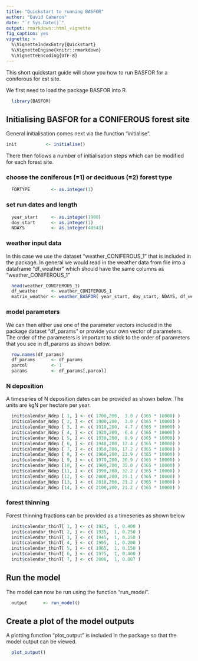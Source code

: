 ```yaml
---
title: "Quickstart to running BASFOR"
author: "David Cameron"
date: "`r Sys.Date()`"
output: rmarkdown::html_vignette
fig_caption: yes
vignette: >
  %\VignetteIndexEntry{Quickstart}
  %\VignetteEngine{knitr::rmarkdown}
  %\VignetteEncoding{UTF-8}
---
```


This short quickstart guide will show you how to run BASFOR for a coniferous for est site. 

We first need to load the package BASFOR into R.
```r
  library(BASFOR)
```

## Initialising BASFOR for a CONIFEROUS forest site
General initialisation comes next via the function "initialise".

```r
init           <- initialise()
```

There then follows a number of initialisation steps which can be modified for each forest site. 

### choose the coniferous (=1) or deciduous (=2) forest type 

```r
  FORTYPE        <- as.integer(1)
```

### set run dates and length
```r
  year_start     <- as.integer(1900)
  doy_start      <- as.integer(1)
  NDAYS          <- as.integer(40543)
```

### weather input data
In this case we use the dataset "weather_CONIFEROUS_1" that is included in the package. In general 
we would read in the weather data from file into a dataframe "df_weather" which should have the same columns as "weather_CONIFEROUS_1"

```r
  head(weather_CONIFEROUS_1)
  df_weather     <- weather_CONIFEROUS_1
  matrix_weather <- weather_BASFOR( year_start, doy_start, NDAYS, df_weather )
```

### model parameters
We can then either use one of the parameter vectors included in the package dataset "df_params" or provide your own vector of parameters. The order of the parameters is important to stick to the order of parameters that you see in df_params as shown below.

```r
  row.names(df_params)
  df_params      <- df_params
  parcol         <- 1  
  params         <- df_params[,parcol]
```  

### N deposition
A timeseries of N deposition dates can be provided as shown below. The units are kgN per hectare per year. 

```r
  init$calendar_Ndep [ 1, ] <- c( 1700,200,  3.0 / (365 * 10000) )
  init$calendar_Ndep [ 2, ] <- c( 1900,200,  3.0 / (365 * 10000) )
  init$calendar_Ndep [ 3, ] <- c( 1910,200,  4.7 / (365 * 10000) )
  init$calendar_Ndep [ 4, ] <- c( 1920,200,  6.4 / (365 * 10000) )
  init$calendar_Ndep [ 5, ] <- c( 1930,200,  8.9 / (365 * 10000) )
  init$calendar_Ndep [ 6, ] <- c( 1940,200, 12.4 / (365 * 10000) )
  init$calendar_Ndep [ 7, ] <- c( 1950,200, 17.2 / (365 * 10000) )
  init$calendar_Ndep [ 8, ] <- c( 1960,200, 23.9 / (365 * 10000) )
  init$calendar_Ndep [ 9, ] <- c( 1970,200, 30.9 / (365 * 10000) )
  init$calendar_Ndep [10, ] <- c( 1980,200, 35.0 / (365 * 10000) )
  init$calendar_Ndep [11, ] <- c( 1990,200, 32.2 / (365 * 10000) )
  init$calendar_Ndep [12, ] <- c( 2000,200, 25.1 / (365 * 10000) )
  init$calendar_Ndep [13, ] <- c( 2010,200, 21.2 / (365 * 10000) )
  init$calendar_Ndep [14, ] <- c( 2100,200, 21.2 / (365 * 10000) )
```

### forest thinning
Forest thinning fractions can be provided as a timeseries as shown below

```r
  init$calendar_thinT[ 1, ] <- c( 1925,  1, 0.400 )
  init$calendar_thinT[ 2, ] <- c( 1935,  1, 0.250 )
  init$calendar_thinT[ 3, ] <- c( 1945,  1, 0.250 )
  init$calendar_thinT[ 4, ] <- c( 1955,  1, 0.200 )
  init$calendar_thinT[ 5, ] <- c( 1965,  1, 0.150 )
  init$calendar_thinT[ 6, ] <- c( 1975,  1, 0.400 )
  init$calendar_thinT[ 7, ] <- c( 2006,  1, 0.887 )
```

## Run the model
The model can now be run using the function "run_model".

```r
  output      <- run_model()
```
## Create a plot of the model outputs
A plotting function "plot_output" is included in the package so that the model output can be viewed.
  
```r
  plot_output()
```
